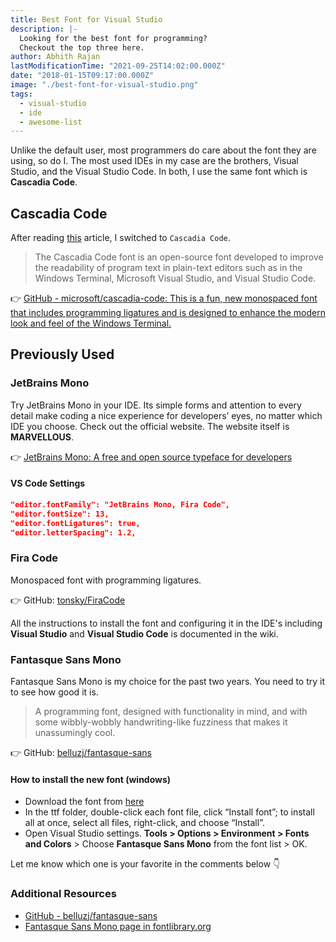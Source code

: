```yaml
---
title: Best Font for Visual Studio
description: |-
  Looking for the best font for programming?
  Checkout the top three here.
author: Abhith Rajan
lastModificationTime: "2021-09-25T14:02:00.000Z"
date: "2018-01-15T09:17:00.000Z"
image: "./best-font-for-visual-studio.png"
tags:
  - visual-studio
  - ide
  - awesome-list
---
```


Unlike the default user, most programmers do care about the font they are using, so do I.
The most used IDEs in my case are the brothers, Visual Studio, and the Visual Studio Code.
In both, I use the same font which is **Cascadia Code**.

## Cascadia Code

After reading [this](https://devblogs.microsoft.com/math-in-office/cascadia-code-font/) article, I switched to `Cascadia Code`.

> The Cascadia Code font is an open-source font developed to improve the readability of program text in plain-text editors such as in the Windows Terminal, Microsoft Visual Studio, and Visual Studio Code.

:point_right: [GitHub - microsoft/cascadia-code: This is a fun, new monospaced font that includes programming ligatures and is designed to enhance the modern look and feel of the Windows Terminal.](https://github.com/microsoft/cascadia-code)

## Previously Used

### JetBrains Mono

Try JetBrains Mono in your IDE. Its simple forms and attention to every detail make coding a nice experience for developers’ eyes, no matter which IDE you choose.
Check out the official website. The website itself is **MARVELLOUS**.

:point_right: [JetBrains Mono: A free and open source typeface for developers](https://www.jetbrains.com/lp/mono/)

#### VS Code Settings

```json
"editor.fontFamily": "JetBrains Mono, Fira Code",
"editor.fontSize": 13,
"editor.fontLigatures": true,
"editor.letterSpacing": 1.2,
```

### Fira Code

Monospaced font with programming ligatures.

:point_right: GitHub: [tonsky/FiraCode](https://github.com/tonsky/FiraCode)

All the instructions to install the font and configuring it in the IDE's including **Visual Studio** and **Visual Studio Code** is documented in the wiki.

### Fantasque Sans Mono

Fantasque Sans Mono is my choice for the past two years. You need to try it to see how good it is.

> A programming font, designed with functionality in mind, and with some wibbly-wobbly handwriting-like fuzziness that makes it unassumingly cool.

:point_right: GitHub: [belluzj/fantasque-sans](https://github.com/belluzj/fantasque-sans)

#### How to install the new font (windows)

- Download the font from [here](https://github.com/belluzj/fantasque-sans/releases/latest)
- In the ttf folder, double-click each font file, click “Install font”; to install all at once, select all files, right-click, and choose “Install”.
- Open Visual Studio settings. **Tools > Options > Environment > Fonts and Colors** > Choose **Fantasque Sans Mono** from the font
  list > OK.

Let me know which one is your favorite in the comments below :point_down:

### Additional Resources

- [GitHub - belluzj/fantasque-sans](https://github.com/belluzj/fantasque-sans)
- [Fantasque Sans Mono page in fontlibrary.org](https://fontlibrary.org/en/font/fantasque-sans-mono)
